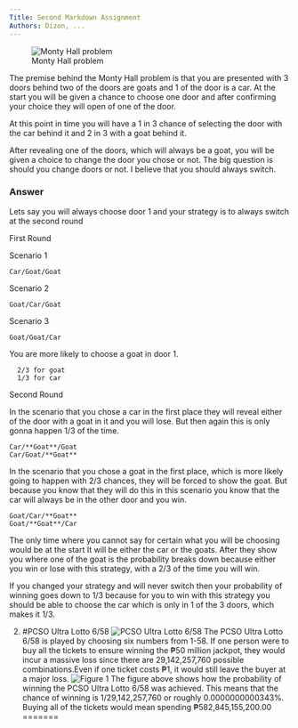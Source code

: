 ```yaml
---
Title: Second Markdown Assignment
Authors: Dizon, ...
---
```

![Monty Hall problem](./pictures/mhall.jpg)

The premise behind the Monty Hall problem is that you are presented with 3 doors behind two of the doors are goats and 1 of the door is a car. At the start you will be given a chance to choose one door and after confirming your choice they will open of one of the door.

At this point in time you will have a 1 in 3 chance of selecting the door with the car behind it and 2 in 3 with a goat behind  it.

After revealing one of the doors, which will always be a goat, you will be given a choice to change the door you chose or not. The big question is should you change doors or not. I believe that you should always switch.

### Answer

Lets say you will always choose door 1 and your strategy is to always switch at the second round

First Round

  Scenario 1
  
    Car/Goat/Goat
    
  Scenario 2
    
    Goat/Car/Goat
    
  Scenario 3
    
    Goat/Goat/Car
    
  You are more likely to choose a goat in door 1.
      
      2/3 for goat
      1/3 for car
  
Second Round

  In the scenario that you chose a car in the first place they will reveal either of the door with a goat in it and you will lose. But then again this is only gonna happen 1/3 of the time.
  
    Car/**Goat**/Goat
    Car/Goat/**Goat**
  
  In the scenario that you chose a goat in the first place, which is more likely going to happen with 2/3 chances, they will be forced to show the goat. But because you know that they will do this in this scenario you know that the car will always be in the other door and you win.
  
    Goat/Car/**Goat**
    Goat/**Goat**/Car
  
  The only time where you cannot say for certain what you will be choosing would be at the start It will be either the car or the goats. After they show you where one of the goat is the probability breaks down because either you win or lose  with this strategy, with a 2/3 of the time you will win. 
  
  If you changed your strategy and will never switch then your probability of winning goes down to 1/3 because for you to win with this strategy you should be able to choose the car which is only in 1 of the 3 doors, which makes it 1/3.


2. #PCSO Ultra Lotto 6/58
![PCSO Ultra Lotto 6/58](./pictures/pcso.png)
The PCSO Ultra Lotto 6/58 is played by choosing six numbers from 1-58.
If one person were to buy all the tickets to ensure winning the ₱50 million jackpot, they would incur a massive loss since there are 29,142,257,760 possible combinations.Even if one ticket costs ₱1, it would still leave the buyer at a major loss.
![Figure 1](./pictures/probability.png)
The figure above shows how the probability of winning the PCSO Ultra Lotto 6/58 was achieved. This means that the chance of winning is 1/29,142,257,760 or roughly 0.0000000000343%. Buying all of the tickets would mean spending ₱582,845,155,200.00
=======

